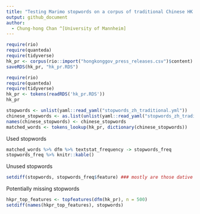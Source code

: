 ```yaml
---
title: "Testing Marimo stopwords on a corpus of traditional Chinese HK Gov press releases, tokenized using quanteda::tokens"
output: github_document
author:
  - Chung-hong Chan ^[University of Mannheim]
---
```



```r
require(rio)
require(quanteda)
require(tidyverse)
hk_pr <- corpus(rio::import("hongkonggov_press_releases.csv")$content)
saveRDS(hk_pr, "hk_pr.RDS")
```

```r
require(rio)
require(quanteda)
require(tidyverse)
hk_pr <- tokens(readRDS('hk_pr.RDS'))
hk_pr
```

```r
stopwords <- unlist(yaml::read_yaml("stopwords_zh_traditional.yml"))
chinese_stopwords <- as.list(unlist(yaml::read_yaml("stopwords_zh_traditional.yml")))
names(chinese_stopwords) <- chinese_stopwords
matched_words <- tokens_lookup(hk_pr, dictionary(chinese_stopwords))
```

Used stopwords

```r
matched_words %>% dfm %>% textstat_frequency -> stopwords_freq
stopwords_freq %>% knitr::kable()
```

Unused stopwords

```r
setdiff(stopwords, stopwords_freq$feature) ### mostly are those dative and processive pronouns
```

Potentially missing stopwords

```r
hkpr_top_features <- topfeatures(dfm(hk_pr), n = 500)
setdiff(names(hkpr_top_features), stopwords)
```
